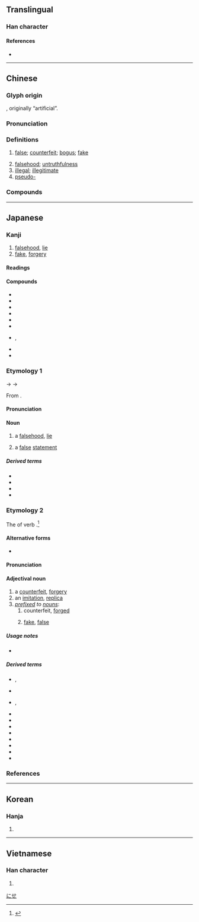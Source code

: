 {{also|伪|僞}}
{{character info/new}}
==Translingual==

===Han character===
{{Han char|rn=9|rad=人|as=09|sn=11|four=22227|canj=OIKF|ids=⿰亻為}}

====References====
* {{Han ref|kx=0112.071|dkj=00927|hdz=10195.040|uh=507D|ud=20605|bh=B0B0|bd=45232}}

----

==Chinese==
{{zh-forms|s=伪|t2=僞}}

===Glyph origin===
{{Han etym}}
{{Han compound|亻|為|t1=man|t2=to make|ls=psc|c1=s|c2=p}}, originally “artificial”.

===Pronunciation===
{{zh-pron
|m=偽
|c=ngai6
|h=pfs=ngúi
|mn=gūi/qz:ûi/xm,zz:ūi
|mn_note=gūi - literary; ûi/ūi - vernacular (俗)
|mn-t=ngui6
|w=3hhue
|mc=y
|oc=y
|cat=a,n
}}

===Definitions===
{{zh-hanzi}}

# [[false]]; [[counterfeit]]; [[bogus]]; [[fake]]
#: {{zh-x|虛偽|hypocritical; hypocrisy}}
#: {{zh-x|偽造|to forge; to counterfeit}}
#: {{zh-x|偽鈔|counterfeit banknote}}
#: {{zh-x|偽政權|puppet government}}
# [[falsehood]]; [[untruthfulness]]
# [[illegal]]; [[illegitimate]]
# [[pseudo-]]
#: {{zh-x|偽麻黃鹼|pseudoephedrine}}

===Compounds===
{{zh-der|偽鈔|偽軍|偽君子|偽劣|偽麻黃鹼|偽善|偽飾|偽書|偽託|偽造|偽證|偽政府|偽譔|偽裝|偽足|偽作|虛偽|乘偽行詐|作偽|偽品|偽國|偽幣|偽政權|偽本|偽滿洲國|偽組織|偽經|偽藥|偽裝滲透|偽造文書|別裁偽體|去偽存真|情偽|真偽|真偽莫辨|矯言偽行|矯飾偽行|詐偽|邪偽|飾偽}}

----

==Japanese==
{{ja-kanji forms|偽|僞}}

===Kanji===
{{ja-kanji|grade=c|rs=人09|kyu=僞}}

# [[falsehood]], [[lie]]
# [[fake]], [[forgery]]

====Readings====
{{ja-readings
|goon=が<ぐわ, ぎ<ぎ<ぐゐ
|kanon=が<ぐわ, ぎ<ぎ<ぐゐ
|kanyoon=か<くわ
|kun=いつわ-り<いつは-り, いつわ-る<いつは-る, にせ-
}}

====Compounds====
{{der-top|Compounds}}
* {{ja-r|疑似|ぎじ}}
* {{ja-r|偽装|ぎそう}}
* {{ja-r|偽造|ぎぞう}}
* {{ja-r|偽善|ぎぜん}}
* {{ja-r|偽名|ぎめい}}
* {{ja-r|偽%薬|ぎ%やく}}
* {{ja-r|虚偽|きょぎ}}, {{ja-r|虚偽|こぎ}}
* {{ja-r|詐偽|さぎ}}
* {{ja-r|真偽|しんぎ}}
{{der-bottom}}

===Etymology 1===
{{ja-kanjitab|ぎ|yomi=o}}
{{IPAchar|/ŋui/}} → {{IPAchar|/ɡwi/}} → {{IPAchar|/ɡi/}}

From {{der|ja|ltc|sort=ぎ|-}} {{ltc-l|僞}}.

====Pronunciation====
{{ja-pron|y=o|ぎ|acc=1|acc_ref=DJR}}

====Noun====
{{ja-noun|kyu=僞|ぎ}}

# a [[falsehood]], [[lie]]
#: {{syn|ja|偽り|tr=itsuwari}}
# {{lb|ja|logic|sort=き}} a [[false]] [[statement]] {{gl|usually [[base]]d without [[fact]]s}}
#: {{ant|ja|真|tr=shin|真理|tr2=shinri}}

=====Derived terms=====
{{der-top}}
* {{ja-r|偽印|ぎ.いん}}
* {{ja-r|偽%札|ぎ%さつ}}
* {{ja-r|偽%陰性|ぎ%いんせい}}
* {{ja-r|偽%陽性|ぎ%ようせい}}
{{der-bottom}}

===Etymology 2===
{{ja-kanjitab|にせ|yomi=k}}

The {{m|ja|連用形|tr=ren'yōkei||stem or continuative form}} of verb {{m|ja|似せる|tr=niseru||[[copy]], [[imitate]], [[forge]]}}.<ref>{{R:Daijisen}}</ref>

====Alternative forms====
* {{ja-l|贋}}

====Pronunciation====
{{ja-pron|y=k|にせ|acc=0|acc_ref=DJR}}

====Adjectival noun====
{{ja-noun|kyu=僞|にせ|ニセ}}

# a [[counterfeit]], [[forgery]]
# an [[imitation]], [[replica]]
# ''[[prefix]]ed to [[noun]]s'':
## counterfeit, [[forge]]d
##: {{ja-usex|[[偽札|'''偽'''札]]|'''にせ'''さつ|'''counterfeit''' [[paper money]]|sort=にせ}}
## [[fake]], [[false]]
##: {{ja-usex|'''偽'''[[学生]]|'''にせ'''-がくせい|[[student]] with a '''false identity'''}}

=====Usage notes=====
* {{U:ja:informal|ニセ}}

=====Derived terms=====
{{der-top}}
* {{ja-r|偽アカウント|にせ-アカウント}}, {{ja-r|偽アカ|にせアカ}}
* {{ja-r|偽印|にせいん}}
* {{ja-r|偽書|にせがき|rom=-}}, {{ja-r|偽%書き|にせ%がき}}
* {{ja-r|偽金|にせがね}}
* {{ja-r|偽首|にせくび}}
* {{ja-r|偽札|にせさつ}}
* {{ja-r|偽%証文|にせ%-じょうもん}}
* {{ja-r|偽 電話 詐欺|にせ でんわ さぎ}}
* {{ja-r|偽判|にせ-はん}}
* {{ja-r|偽者|にせもの}}
* {{ja-r|偽物|にせもの}}
{{der-bottom}}

===References===
<references/>

[[Category:Japanese prefixes|にせ]]

----

==Korean==

===Hanja===
{{ko-hanja|hangeul=위|mr=wi}}

# {{rfdef|ko|sort=人09}}

----

==Vietnamese==

===Han character===
{{vi-hantu|[[nguỵ]]|rs=人09}}

# {{rfdef|vi|sort=人09}}